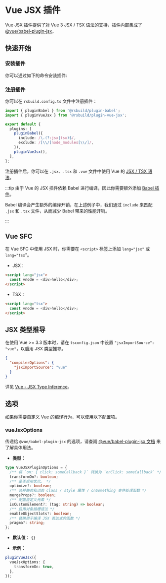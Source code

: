 # Vue JSX 插件


<SourceCode href="https://github.com/web-infra-dev/rsbuild/tree/main/packages/plugin-vue-jsx" />

Vue JSX 插件提供了对 Vue 3 JSX / TSX 语法的支持，插件内部集成了 [@vue/babel-plugin-jsx](https://github.com/vuejs/babel-plugin-jsx)。

## 快速开始

### 安装插件

你可以通过如下的命令安装插件:


<PackageManagerTabs command="add @rsbuild/plugin-babel @rsbuild/plugin-vue-jsx -D" />

### 注册插件

你可以在 `rsbuild.config.ts` 文件中注册插件：

```ts title="rsbuild.config.ts"
import { pluginBabel } from '@rsbuild/plugin-babel';
import { pluginVueJsx } from '@rsbuild/plugin-vue-jsx';

export default {
  plugins: [
    pluginBabel({
      include: /\.(?:jsx|tsx)$/,
      exclude: /[\\/]node_modules[\\/]/,
    }),
    pluginVueJsx(),
  ],
};
```

注册插件后，你可以在 `.jsx`、`.tsx` 和 `.vue` 文件中使用 Vue 的 [JSX / TSX 语法](https://github.com/vuejs/babel-plugin-jsx)。

:::tip
由于 Vue 的 JSX 插件依赖 Babel 进行编译，因此你需要额外添加 [Babel 插件](/plugins/list/plugin-babel)。

Babel 编译会产生额外的编译开销，在上述例子中，我们通过 `include` 来匹配 `.jsx` 和 `.tsx` 文件，从而减少 Babel 带来的性能开销。

:::

## Vue SFC

在 Vue SFC 中使用 JSX 时，你需要在 `<script>` 标签上添加 `lang="jsx"` 或 `lang="tsx`"。

- JSX：

```html title="App.vue"
<script lang="jsx">
  const vnode = <div>hello</div>;
</script>
```

- TSX：

```html title="App.vue"
<script lang="tsx">
  const vnode = <div>hello</div>;
</script>
```

## JSX 类型推导

在使用 Vue >= 3.3 版本时，请在 `tsconfig.json` 中设置 `"jsxImportSource": "vue"`，以启用 JSX 类型推导。

```json title="tsconfig.json"
{
  "compilerOptions": {
    "jsxImportSource": "vue"
  }
}
```

详见 [Vue - JSX Type Inference](https://vuejs.org/guide/extras/render-function.html#jsx-type-inference)。

## 选项

如果你需要自定义 Vue 的编译行为，可以使用以下配置项。

### vueJsxOptions

传递给 `@vue/babel-plugin-jsx` 的选项，请查阅 [@vue/babel-plugin-jsx 文档](https://github.com/vuejs/babel-plugin-jsx) 来了解具体用法。

- **类型：**

```ts
type VueJSXPluginOptions = {
  /** 将 `on: { click: someCallback }` 转换为 `onClick: someCallback` */
  transformOn?: boolean;
  /** 是否启用优化。 */
  optimize?: boolean;
  /** 合并静态和动态 class / style 属性 / onSomething 事件处理函数 */
  mergeProps?: boolean;
  /** 配置自定义元素 */
  isCustomElement?: (tag: string) => boolean;
  /** 启用对象插槽语法 */
  enableObjectSlots?: boolean;
  /** 替换用于编译 JSX 表达式的函数 */
  pragma?: string;
};
```

- **默认值：** `{}`

- **示例：**

```ts
pluginVueJsx({
  vueJsxOptions: {
    transformOn: true,
  },
});
```
